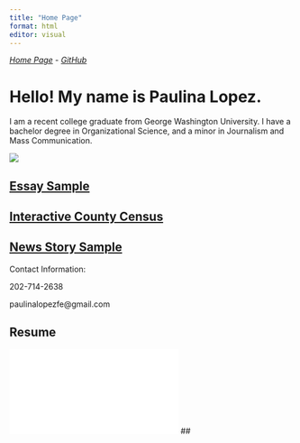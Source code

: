 ```yaml
---
title: "Home Page"
format: html
editor: visual
---
```


[*Home Page*](https://paulopgw.github.io/mywebsite/homepage.html) - [*GitHub*](https://github.com/paulopgw)

# Hello! My name is Paulina Lopez.

I am a recent college graduate from George Washington University. I have a bachelor degree in Organizational Science, and a minor in Journalism and Mass Communication.

![](DSC02177%202.jpg)

## [Essay Sample](https://paulopgw.github.io/mywebsite/essaysample.html)

## [Interactive County Census](https://paulopgw.github.io/mywebsite/censusmap.html)

## [News Story Sample](https://paulopgw.github.io/mywebsite/NewsStorySample.html)

Contact Information:

202-714-2638

paulinalopezfe\@gmail.com

## Resume

[![](PaulinaLopezfelix_resume%20(1).pdf){fig-align="center"}](https://www.linkedin.com/in/paulina-lopez-a463671a2/) \##
